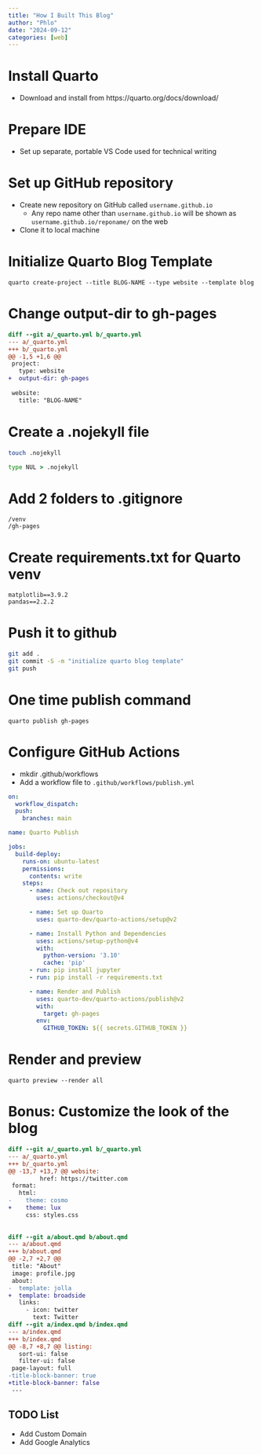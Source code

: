 ```yaml
---
title: "How I Built This Blog"
author: "Phlo"
date: "2024-09-12"
categories: [web]
---
```


# Install Quarto
- Download and install from https://quarto.org/docs/download/

# Prepare IDE
- Set up separate, portable VS Code used for technical writing

# Set up GitHub repository
- Create new repository on GitHub called `username.github.io`
  - Any repo name other than `username.github.io` will be shown as `username.github.io/reponame/` on the web
- Clone it to local machine

# Initialize Quarto Blog Template
`quarto create-project --title BLOG-NAME --type website --template blog`
 
# Change output-dir to gh-pages
```diff
diff --git a/_quarto.yml b/_quarto.yml
--- a/_quarto.yml
+++ b/_quarto.yml
@@ -1,5 +1,6 @@
 project:
   type: website
+  output-dir: gh-pages
 
 website:
   title: "BLOG-NAME"
```

# Create a .nojekyll file
```sh
touch .nojekyll
```

```bat
type NUL > .nojekyll
```

# Add 2 folders to .gitignore
```
/venv
/gh-pages
```

# Create requirements.txt for Quarto venv
```
matplotlib==3.9.2
pandas==2.2.2
```

# Push it to github
```sh
git add .
git commit -S -m "initialize quarto blog template"
git push
```

# One time publish command
`quarto publish gh-pages`

# Configure GitHub Actions
- mkdir .github/workflows
- Add a workflow file to `.github/workflows/publish.yml`

```yaml
on:
  workflow_dispatch:
  push:
    branches: main

name: Quarto Publish

jobs:
  build-deploy:
    runs-on: ubuntu-latest
    permissions:
      contents: write
    steps:
      - name: Check out repository
        uses: actions/checkout@v4

      - name: Set up Quarto
        uses: quarto-dev/quarto-actions/setup@v2

      - name: Install Python and Dependencies
        uses: actions/setup-python@v4
        with:
          python-version: '3.10'
          cache: 'pip'
      - run: pip install jupyter
      - run: pip install -r requirements.txt

      - name: Render and Publish
        uses: quarto-dev/quarto-actions/publish@v2
        with:
          target: gh-pages
        env:
          GITHUB_TOKEN: ${{ secrets.GITHUB_TOKEN }}
```

# Render and preview
`quarto preview --render all`

# Bonus: Customize the look of the blog
```diff
diff --git a/_quarto.yml b/_quarto.yml
--- a/_quarto.yml
+++ b/_quarto.yml
@@ -13,7 +13,7 @@ website:
         href: https://twitter.com
 format:
   html:
-    theme: cosmo
+    theme: lux
     css: styles.css
 
 
diff --git a/about.qmd b/about.qmd
--- a/about.qmd
+++ b/about.qmd
@@ -2,7 +2,7 @@
 title: "About"
 image: profile.jpg
 about:
-  template: jolla
+  template: broadside
   links:
     - icon: twitter
       text: Twitter
diff --git a/index.qmd b/index.qmd
--- a/index.qmd
+++ b/index.qmd
@@ -8,7 +8,7 @@ listing:
   sort-ui: false
   filter-ui: false
 page-layout: full
-title-block-banner: true
+title-block-banner: false
 ---
```

## TODO List
- Add Custom Domain
- Add Google Analytics